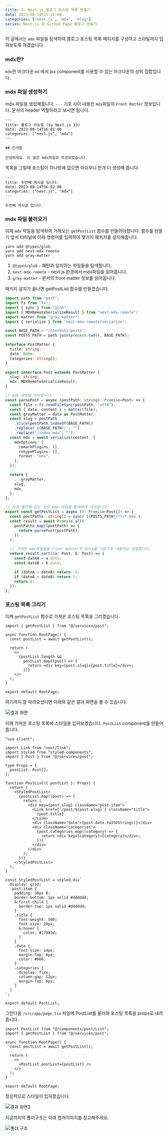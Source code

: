 ```yaml
---
title: 5. Next.js 블로그 포스팅 목록 만들기
date: 2023-08-14T15:16:00
categories: ['next.js', 'mdx', 'blog']
series: Next.js 로 Github Page 블로그 만들기
---
```


이 글에서는 `mdx` 파일을 탐색하여 블로그 포스팅 목록 페이지를 구성하고 스타일까지 입혀보도록 하겠습니다.

### mdx란?

`mdx`란 마크다운 `md` 에서 jsx component를 사용할 수 있는 마크다운의 상위 집합입니다.

### mdx 파일 생성하기

mdx 파일을 생성해줍니다.
`---` 기호 사이 내용은 `mdx`파일의 `Front Matter` 정보입니다.
문서의 header 역할이라고 보시면 됩니다.

```md:/contents/posts/1/index.mdx
---
title: 블로그 리뉴얼 (by Next.js 13)
date: 2023-08-14T16:01:00
categories: ["next.js", "mdx"]
---

## 인사말

안녕하세요. 이 글은 mdx파일로 작성되었습니다.
```

목록을 그릴때 포스팅이 하나밖에 없으면 아쉬우니 한개 더 생성해 줍니다.

```md:/contents/posts/2/index.mdx
---
title: 두번째 게시글 입니다.
date: 2023-08-14T16:02:00
categories: ["next.js", "mdx"]
---

두번째 게시글 입니다.
```

### mdx 파일 불러오기

이제 `mdx` 파일을 탐색하여 가져오는 `getPostList` 함수를 만들어야합니다.
함수를 만들기 앞서 터미널에 아래 명령어를 입력하여 몇가지 패키지를 설치해줍니다.

```
yarn add @types/glob
yarn add next-mdx-remote
yarn add gray-matter
```

1. `@types/glob` - 패턴과 일치하는 파일들을 탐색합니다.
2. `next-mdx-remote` - next.js 환경에서 mdx파일을 읽어옵니다.
3. `gray-matter` - 문서의 front matter 정보를 읽어옵니다.

패키지 설치가 끝나면 getPostList 함수를 만들겠습니다.

```ts:/src/services/post.ts
import path from "path";
import fs from "fs";
import { sync } from "glob";
import { MDXRemoteSerializeResult } from "next-mdx-remote";
import matter from "gray-matter";
import { serialize } from "next-mdx-remote/serialize";

const BASE_PATH = "/contents/posts";
const POSTS_PATH = path.join(process.cwd(), BASE_PATH);

interface PostMatter {
  title: string;
  date: Date;
  categories: string[];
}

export interface Post extends PostMatter {
  slug: string;
  mdx: MDXRemoteSerializeResult;
}

// mdx 파일을 파싱합니다.
const parsePost = async (postPath: string): Promise<Post> => {
  const file = fs.readFileSync(postPath, "utf8");
  const { data, content } = matter(file);
  const grayMatter = data as PostMatter;
  const slug = postPath
    .slice(postPath.indexOf(BASE_PATH))
    .replace(`${BASE_PATH}/`, "")
    .replace("/index.mdx", "");
  const mdx = await serialize(content, {
    mdxOptions: {
      remarkPlugins: [],
      rehypePlugins: [],
      format: "mdx",
    },
  });

  return {
    ...grayMatter,
    slug,
    mdx,
  };
};

// 타겟 폴더에 있는 모든 mdx 파일을 탐색하여 가져옵니다.
export const getPostList = async (): Promise<Post[]> => {
  const postPaths: string[] = sync(`${POSTS_PATH}/**/*.mdx`);
  const result = await Promise.all(
    postPaths.map((postPath) => {
      return parsePost(postPath);
    })
  );

  // 가져온 mdx파일들을 front matter의 date를 기준으로 내림차순 정렬합니다.
  return result.sort((a: Post, b: Post) => {
    const dateA = a.date;
    const dateB = b.date;

    if (dateA > dateB) return -1;
    if (dateA < dateB) return 1;
    return 0;
  });
};
```

### 포스팅 목록 그리기

이제 `getPostList` 함수로 가져온 포스팅 목록을 그리겠습니다.

```tsx:/src/app/page.tsx
import { getPostList } from "@/services/post";

async function RootPage() {
  const postList = await getPostList();

  return (
    <>
      {postList.length &&
        postList.map((post) => {
          return <div key={post.slug}>{post.title}</div>;
        })}
    </>
  );
}

export default RootPage;
```

여기까지 잘 따라오셨다면 아래와 같은 결과 화면을 볼 수 있습니다.

![결과 화면](1.png)

이제 가져온 포스팅 목록에 스타일을 입혀보겠습니다.
`PostList` component를 만들어줍니다.

```tsx:/src/components/post/List.tsx
"use client";

import Link from "next/link";
import styled from "styled-components";
import { Post } from "@/services/post";

type Props = {
  postList: Post[];
};

function PostList({ postList }: Props) {
  return (
    <StyledPostList>
      {postList.map((post) => {
        return (
          <div key={post.slug} className="post-item">
            <Link href={`/post/${post.slug}`} className="title">
              {post.title}
            </Link>
            <div className="date">{post.date.toISOString()}</div>
            <div className="categories">
              {post.categories.map((category) => {
                return <div key={category}>{category}</div>;
              })}
            </div>
          </div>
        );
      })}
    </StyledPostList>
  );
}

const StyledPostList = styled.div`
  display: grid;
  .post-item {
    padding: 30px 0;
    border-bottom: 1px solid #dddddd;
    &:first-child {
      border-top: 1px solid #dddddd;
    }
    .title {
      font-weight: 500;
      font-size: 20px;
      &:hover {
        color: #1f883d;
      }
    }
    .date {
      font-size: 14px;
      margin-top: 6px;
      color: #666;
    }
    .categories {
      display: flex;
      column-gap: 12px;
      margin-top: 6px;
    }
  }
`;

export default PostList;
```

그런다음 `/src/app/page.tsx` 파일에 PostList를 불러와 포스팅 목록을 props로 내려줍니다.

```tsx:/src/app/page.tsx
import PostList from "@/components/post/List";
import { getPostList } from "@/services/post";

async function RootPage() {
  const postList = await getPostList();

  return (
    <>
      <PostList postList={postList} />
    </>
  );
}

export default RootPage;
```

정상적으로 스타일이 입혀졌습니다.

![결과 화면2](2.png)

지금까지의 폴더구조는 아래 캡쳐이미지를 참고해주세요.

![폴더 구조](3.png)
